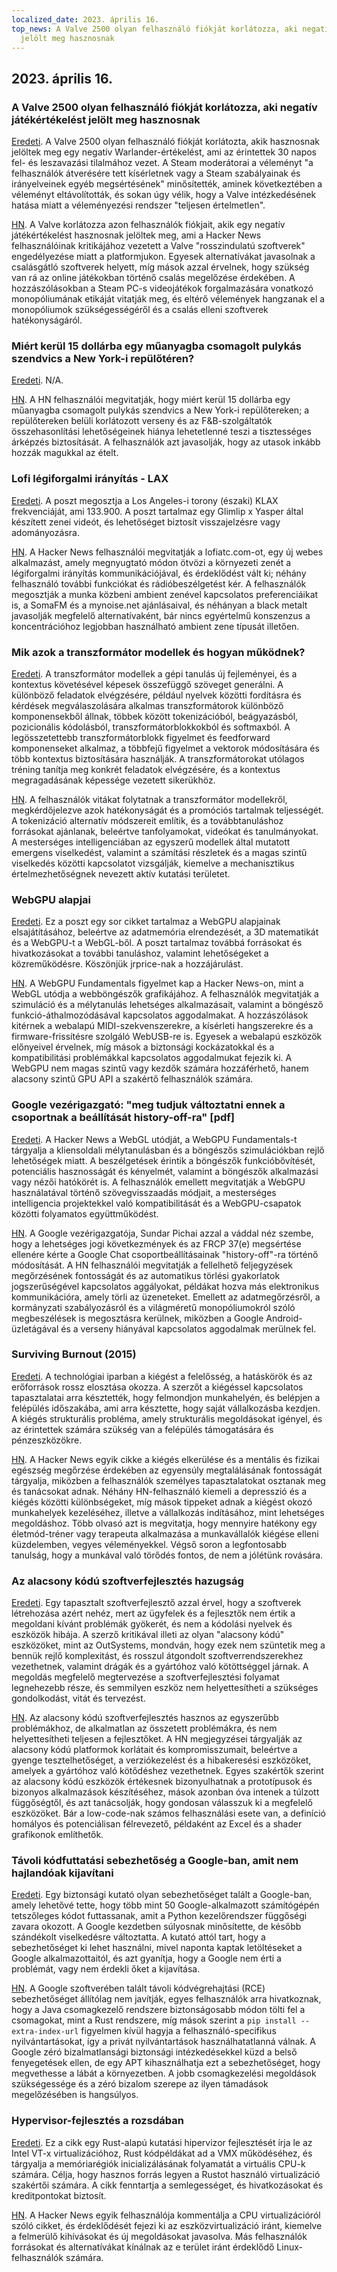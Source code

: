 ```yaml
---
localized_date: 2023. április 16.
top_news: A Valve 2500 olyan felhasználó fiókját korlátozza, aki negatív játékértékelést
  jelölt meg hasznosnak
---
```




<CallToAction />

<Steps>

## 2023. április 16.

### A Valve 2500 olyan felhasználó fiókját korlátozza, aki negatív játékértékelést jelölt meg hasznosnak

[Eredeti](https://tech.slashdot.org/story/23/04/14/175246/valve-restricts-accounts-of-2500-users-who-marked-a-negative-game-review-useful).
A Valve 2500 olyan felhasználó fiókját korlátozta, akik hasznosnak jelöltek meg egy negatív Warlander-értékelést, ami az érintettek 30 napos fel- és leszavazási tilalmához vezet. A Steam moderátorai a véleményt "a felhasználók átverésére tett kísérletnek vagy a Steam szabályainak és irányelveinek egyéb megsértésének" minősítették, aminek következtében a véleményt eltávolították, és sokan úgy vélik, hogy a Valve intézkedésének hatása miatt a véleményezési rendszer "teljesen értelmetlen".

[HN](http://news.ycombinator.com/item?id=35577895).
A Valve korlátozza azon felhasználók fiókjait, akik egy negatív játékértékelést hasznosnak jelöltek meg, ami a Hacker News felhasználóinak kritikájához vezetett a Valve "rosszindulatú szoftverek" engedélyezése miatt a platformjukon. Egyesek alternatívákat javasolnak a csalásgátló szoftverek helyett, míg mások azzal érvelnek, hogy szükség van rá az online játékokban történő csalás megelőzése érdekében. A hozzászólásokban a Steam PC-s videojátékok forgalmazására vonatkozó monopóliumának etikáját vitatják meg, és eltérő vélemények hangzanak el a monopóliumok szükségességéről és a csalás elleni szoftverek hatékonyságáról.

### Miért kerül 15 dollárba egy műanyagba csomagolt pulykás szendvics a New York-i repülőtéren?

[Eredeti](https://hellgatenyc.com/why-is-airport-turkey-sandwich-expensive).
N/A.

[HN](http://news.ycombinator.com/item?id=35580847).
A HN felhasználói megvitatják, hogy miért kerül 15 dollárba egy műanyagba csomagolt pulykás szendvics a New York-i repülőtereken; a repülőtereken belüli korlátozott verseny és az F&B-szolgáltatók összehasonlítási lehetőségeinek hiánya lehetetlenné teszi a tisztességes árképzés biztosítását. A felhasználók azt javasolják, hogy az utasok inkább hozzák magukkal az ételt.

### Lofi légiforgalmi irányítás - LAX

[Eredeti](https://www.lofiatc.com/?icao=KLAX).
A poszt megosztja a Los Angeles-i torony (északi) KLAX frekvenciáját, ami 133.900. A poszt tartalmaz egy Glimlip x Yasper által készített zenei videót, és lehetőséget biztosít visszajelzésre vagy adományozásra.

[HN](http://news.ycombinator.com/item?id=35583228).
A Hacker News felhasználói megvitatják a lofiatc.com-ot, egy új webes alkalmazást, amely megnyugtató módon ötvözi a környezeti zenét a légiforgalmi irányítás kommunikációjával, és érdeklődést vált ki; néhány felhasználó további funkciókat és rádióbeszélgetést kér. A felhasználók megosztják a munka közbeni ambient zenével kapcsolatos preferenciáikat is, a SomaFM és a mynoise.net ajánlásaival, és néhányan a black metalt javasolják megfelelő alternatívaként, bár nincs egyértelmű konszenzus a koncentrációhoz legjobban használható ambient zene típusát illetően.

### Mik azok a transzformátor modellek és hogyan működnek?

[Eredeti](https://txt.cohere.ai/what-are-transformer-models/).
A transzformátor modellek a gépi tanulás új fejleményei, és a kontextus követésével képesek összefüggő szöveget generálni. A különböző feladatok elvégzésére, például nyelvek közötti fordításra és kérdések megválaszolására alkalmas transzformátorok különböző komponensekből állnak, többek között tokenizációból, beágyazásból, pozicionális kódolásból, transzformátorblokkokból és softmaxból. A legösszetettebb transzformátorblokk figyelmet és feedforward komponenseket alkalmaz, a többfejű figyelmet a vektorok módosítására és több kontextus biztosítására használják. A transzformátorokat utólagos tréning tanítja meg konkrét feladatok elvégzésére, és a kontextus megragadásának képessége vezetett sikerükhöz.

[HN](http://news.ycombinator.com/item?id=35576918).
A felhasználók vitákat folytatnak a transzformátor modellekről, megkérdőjelezve azok hatékonyságát és a promóciós tartalmak teljességét. A tokenizáció alternatív módszereit említik, és a továbbtanuláshoz forrásokat ajánlanak, beleértve tanfolyamokat, videókat és tanulmányokat. A mesterséges intelligenciában az egyszerű modellek által mutatott emergens viselkedést, valamint a számítási részletek és a magas szintű viselkedés közötti kapcsolatot vizsgálják, kiemelve a mechanisztikus értelmezhetőségnek nevezett aktív kutatási területet.

### WebGPU alapjai

[Eredeti](https://webgpufundamentals.org/).
Ez a poszt egy sor cikket tartalmaz a WebGPU alapjainak elsajátításához, beleértve az adatmemória elrendezését, a 3D matematikát és a WebGPU-t a WebGL-ből. A poszt tartalmaz továbbá forrásokat és hivatkozásokat a további tanuláshoz, valamint lehetőségeket a közreműködésre. Köszönjük jrprice-nak a hozzájárulást.

[HN](http://news.ycombinator.com/item?id=35579334).
A WebGPU Fundamentals figyelmet kap a Hacker News-on, mint a WebGL utódja a webböngészők grafikájához. A felhasználók megvitatják a szimuláció és a mélytanulás lehetséges alkalmazásait, valamint a böngésző funkció-áthalmozódásával kapcsolatos aggodalmakat. A hozzászólások kitérnek a webalapú MIDI-szekvenszerekre, a kísérleti hangszerekre és a firmware-frissítésre szolgáló WebUSB-re is. Egyesek a webalapú eszközök előnyeivel érvelnek, míg mások a biztonsági kockázatokkal és a kompatibilitási problémákkal kapcsolatos aggodalmukat fejezik ki. A WebGPU nem magas szintű vagy kezdők számára hozzáférhető, hanem alacsony szintű GPU API a szakértő felhasználók számára.

### Google vezérigazgató: "meg tudjuk változtatni ennek a csoportnak a beállítását history-off-ra" [pdf]

[Eredeti](https://ia601707.us.archive.org/28/items/gov.uscourts.cand.364454/gov.uscourts.cand.364454.385.0.pdf).
A Hacker News a WebGL utódját, a WebGPU Fundamentals-t tárgyalja a kliensoldali mélytanulásban és a böngészős szimulációkban rejlő lehetőségek miatt. A beszélgetések érintik a böngészők funkcióbővítését, potenciális hasznosságát és kényelmét, valamint a böngészők alkalmazási vagy nézői hatókörét is. A felhasználók emellett megvitatják a WebGPU használatával történő szövegvisszaadás módjait, a mesterséges intelligencia projektekkel való kompatibilitását és a WebGPU-csapatok közötti folyamatos együttműködést.

[HN](http://news.ycombinator.com/item?id=35585174).
A Google vezérigazgatója, Sundar Pichai azzal a váddal néz szembe, hogy a lehetséges jogi következmények és az FRCP 37(e) megsértése ellenére kérte a Google Chat csoportbeállításainak "history-off"-ra történő módosítását. A HN felhasználói megvitatják a fellelhető feljegyzések megőrzésének fontosságát és az automatikus törlési gyakorlatok jogszerűségével kapcsolatos aggályokat, példákat hozva más elektronikus kommunikációra, amely törli az üzeneteket. Emellett az adatmegőrzésről, a kormányzati szabályozásról és a világméretű monopóliumokról szóló megbeszélések is megosztásra kerülnek, miközben a Google Android-üzletágával és a verseny hiányával kapcsolatos aggodalmak merülnek fel.

### Surviving Burnout (2015)

[Eredeti](https://lifeofaudrey.com/essays/surviving_burnout.html).
A technológiai iparban a kiégést a felelősség, a hatáskörök és az erőforrások rossz elosztása okozza. A szerzőt a kiégéssel kapcsolatos tapasztalatai arra késztették, hogy felmondjon munkahelyén, és belépjen a felépülés időszakába, ami arra késztette, hogy saját vállalkozásba kezdjen. A kiégés strukturális probléma, amely strukturális megoldásokat igényel, és az érintettek számára szükség van a felépülés támogatására és pénzeszközökre.

[HN](http://news.ycombinator.com/item?id=35577285).
A Hacker News egyik cikke a kiégés elkerülése és a mentális és fizikai egészség megőrzése érdekében az egyensúly megtalálásának fontosságát tárgyalja, miközben a felhasználók személyes tapasztalatokat osztanak meg és tanácsokat adnak. Néhány HN-felhasználó kiemeli a depresszió és a kiégés közötti különbségeket, míg mások tippeket adnak a kiégést okozó munkahelyek kezeléséhez, illetve a vállalkozás indításához, mint lehetséges megoldáshoz. Több olvasó azt is megvitatja, hogy mennyire hatékony egy életmód-tréner vagy terapeuta alkalmazása a munkavállalók kiégése elleni küzdelemben, vegyes véleményekkel. Végső soron a legfontosabb tanulság, hogy a munkával való törődés fontos, de nem a jólétünk rovására.

### Az alacsony kódú szoftverfejlesztés hazugság

[Eredeti](https://jaylittle.com/post/view/2023/4/low-code-software-development-is-a-lie).
Egy tapasztalt szoftverfejlesztő azzal érvel, hogy a szoftverek létrehozása azért nehéz, mert az ügyfelek és a fejlesztők nem értik a megoldani kívánt problémák gyökerét, és nem a kódolási nyelvek és eszközök hibája. A szerző kritikával illeti az olyan "alacsony kódú" eszközöket, mint az OutSystems, mondván, hogy ezek nem szüntetik meg a bennük rejlő komplexitást, és rosszul átgondolt szoftverrendszerekhez vezethetnek, valamint drágák és a gyártóhoz való kötöttséggel járnak. A megoldás megfelelő megtervezése a szoftverfejlesztési folyamat legnehezebb része, és semmilyen eszköz nem helyettesítheti a szükséges gondolkodást, vitát és tervezést.

[HN](http://news.ycombinator.com/item?id=35578240).
Az alacsony kódú szoftverfejlesztés hasznos az egyszerűbb problémákhoz, de alkalmatlan az összetett problémákra, és nem helyettesítheti teljesen a fejlesztőket. A HN megjegyzései tárgyalják az alacsony kódú platformok korlátait és kompromisszumait, beleértve a gyenge tesztelhetőséget, a verziókezelést és a hibakeresési eszközöket, amelyek a gyártóhoz való kötődéshez vezethetnek. Egyes szakértők szerint az alacsony kódú eszközök értékesnek bizonyulhatnak a prototípusok és bizonyos alkalmazások készítéséhez, mások azonban óva intenek a túlzott függőségtől, és azt tanácsolják, hogy gondosan válasszuk ki a megfelelő eszközöket. Bár a low-code-nak számos felhasználási esete van, a definíció homályos és potenciálisan félrevezető, példaként az Excel és a shader grafikonok említhetők.

### Távoli kódfuttatási sebezhetőség a Google-ban, amit nem hajlandóak kijavítani

[Eredeti](https://giraffesecurity.dev/posts/google-remote-code-execution/).
Egy biztonsági kutató olyan sebezhetőséget talált a Google-ban, amely lehetővé tette, hogy több mint 50 Google-alkalmazott számítógépén tetszőleges kódot futtassanak, amit a Python kezelőrendszer függőségi zavara okozott. A Google kezdetben súlyosnak minősítette, de később szándékolt viselkedésre változtatta. A kutató attól tart, hogy a sebezhetőséget ki lehet használni, mivel naponta kaptak letöltéseket a Google alkalmazottaitól, és azt gyanítja, hogy a Google nem érti a problémát, vagy nem érdekli őket a kijavítása.

[HN](http://news.ycombinator.com/item?id=35581532).
A Google szoftverében talált távoli kódvégrehajtási (RCE) sebezhetőséget állítólag nem javítják, egyes felhasználók arra hivatkoznak, hogy a Java csomagkezelő rendszere biztonságosabb módon tölti fel a csomagokat, mint a Rust rendszere, míg mások szerint a `pip install --extra-index-url` figyelmen kívül hagyja a felhasználó-specifikus nyilvántartásokat, így a privát nyilvántartások használhatatlanná válnak. A Google zéró bizalmatlansági biztonsági intézkedésekkel küzd a belső fenyegetések ellen, de egy APT kihasználhatja ezt a sebezhetőséget, hogy megvethesse a lábát a környezetben. A jobb csomagkezelési megoldások szükségessége és a zéró bizalom szerepe az ilyen támadások megelőzésében is hangsúlyos.

### Hypervisor-fejlesztés a rozsdában

[Eredeti](https://memn0ps.github.io/hypervisor-development-in-rust-part-1/).
Ez a cikk egy Rust-alapú kutatási hipervizor fejlesztését írja le az Intel VT-x virtualizációhoz, Rust kódpéldákat ad a VMX működéséhez, és tárgyalja a memóriarégiók inicializálásának folyamatát a virtuális CPU-k számára. Célja, hogy hasznos forrás legyen a Rustot használó virtualizáció szakértői számára. A cikk fenntartja a semlegességet, és hivatkozásokat és kreditpontokat biztosít.

[HN](http://news.ycombinator.com/item?id=35579876).
A Hacker News egyik felhasználója kommentálja a CPU virtualizációról szóló cikket, és érdeklődését fejezi ki az eszközvirtualizáció iránt, kiemelve a felmerülő kihívásokat és új megoldásokat javasolva. Más felhasználók forrásokat és alternatívákat kínálnak az e terület iránt érdeklődő Linux-felhasználók számára.

</Steps>
